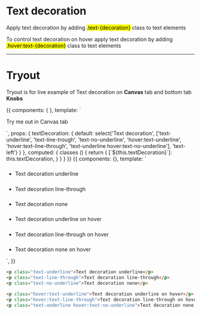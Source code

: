
<Meta title='4. Typography|Text decoration' />


# Text decoration

Apply text decoration by adding <mark>.text-{decoration}</mark> class to text elements

To control text decoration on hover apply text decoration by adding <mark>.hover:text-{decoration}</mark> class to text elements

<hr />

# Tryout

Tryout is for live example of Text decoration on **Canvas** tab and bottom tab **Knobs**

<Story name='Tryout'>
  {{
    components: { },
    template: `<p :class="classes">
      Try me out in Canvas tab
    </p>`,
    props: {
      textDecoration: {
        default: select('Text decoration', ['text-underline', 'text-line-trough', 'text-no-underline', 'hover:text-underline', 'hover:text-line-through', 'text-underline hover:text-no-underline'], 'text-left')
      }
    },
    computed: {
      classes () {
        return {
          [`${this.textDecoration}`]: this.textDecoration,
        }
      }
    }
  }}
</Story>

<Preview>
  <Story name='Basic'>
    {{
      components: {},
      template: `<ul class="docs__simple-list">
        <li>
          <h5></h5>
          <p class="fs-gamma text-underline">Text decoration underline</p>
        </li>
        <li>
          <h5></h5>
          <p class="fs-gamma text-line-through">Text decoration line-through</p>
        </li>
        <li>
          <h5></h5>
          <p class="fs-gamma text-no-underline">Text decoration none</p>
        </li>
        <li>
          <h5></h5>
          <p class="fs-gamma hover:text-underline">Text decoration underline on hover</p>
        </li>
        <li>
          <h5></h5>
          <p class="fs-gamma hover:text-line-through">Text decoration line-through on hover</p>
        </li>
        <li>
          <h5></h5>
          <p class="fs-gamma text-underline hover:text-no-underline">Text decoration none on hover</p>
        </li>
      </ul>`,
    }}
  </Story>
</Preview>

```html
<p class="text-underline">Text decoration underline</p>
<p class="text-line-through">Text decoration line-through</p>
<p class="text-no-underline">Text decoration none</p>

<p class="hover:text-underline">Text decoration underline on hover</p>
<p class="hover:text-line-through">Text decoration line-through on hover</p>
<p class="text-underline hover:text-no-underline">Text decoration none on hover</p>
```


